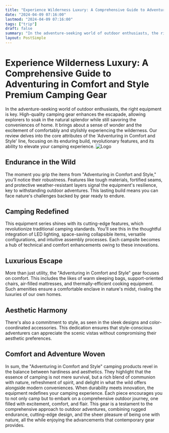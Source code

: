 ```yaml
---
title: "Experience Wilderness Luxury: A Comprehensive Guide to Adventuring in Comfort and Style Premium Camping Gear"
date: "2024-04-09 07:16:00"
lastmod: "2024-04-09 07:16:00"
tags: ["trip"]
draft: false
summary: "In the adventure-seeking world of outdoor enthusiasts, the right equipment is key. High-quality camping gear enhances the escapade, allowing explorers to soak in the natural splendor while still savoring the conveniences of home. It brings about a sense of wonder and the excitement of comfortably and stylishly experiencing the wilderness. Our review delves into the core attributes of the 'Adventuring in Comfort and Style' line, focusing on its enduring build, revolutionary features, and its ability to elevate your camping experience."
layout: PostSimple
---
```

# Experience Wilderness Luxury: A Comprehensive Guide to Adventuring in Comfort and Style Premium Camping Gear
In the adventure-seeking world of outdoor enthusiasts, the right equipment is key. High-quality camping gear enhances the escapade, allowing explorers to soak in the natural splendor while still savoring the conveniences of home. It brings about a sense of wonder and the excitement of comfortably and stylishly experiencing the wilderness. Our review delves into the core attributes of the 'Adventuring in Comfort and Style' line, focusing on its enduring build, revolutionary features, and its ability to elevate your camping experience.
<img alt="Logo" src="https://cdn.seniorsselection.com/src_image/7f96e8a9472c28dad63000b10ddbefbd.webp"/>
## Endurance in the Wild
The moment you grip the items from "Adventuring in Comfort and Style," you'll notice their robustness. Features like tough materials, fortified seams, and protective weather-resistant layers signal the equipment's resilience, key to withstanding outdoor adventures. This lasting build means you can face nature's challenges backed by gear ready to endure.
## Camping Redefined
This equipment series shines with its cutting-edge features, which revolutionize traditional camping standards. You'll see this in the thoughtful integration of LED lighting, space-saving collapsible items, versatile configurations, and intuitive assembly processes. Each campsite becomes a hub of technical and comfort enhancements owing to these innovations.
## Luxurious Escape
More than just utility, the "Adventuring in Comfort and Style" gear focuses on comfort. This includes the likes of warm sleeping bags, support-oriented chairs, air-filled mattresses, and thermally-efficient cooking equipment. Such amenities ensure a comfortable enclave in nature's midst, rivaling the luxuries of our own homes.
## Aesthetic Harmony
There's also a commitment to style, as seen in the sleek designs and color-coordinated accessories. This dedication ensures that style-conscious adventurers can appreciate the scenic vistas without compromising their aesthetic preferences.
## Comfort and Adventure Woven
In sum, the "Adventuring in Comfort and Style" camping products revel in the balance between hardiness and aesthetics. They highlight that the essence of camping is not mere survival, but a rich blend of communion with nature, refreshment of spirit, and delight in what the wild offers alongside modern conveniences. When durability meets innovation, the equipment redefines your camping experience. Each piece encourages you to not only camp but to embark on a comprehensive outdoor journey, one filled with excitement, comfort, and flair. This gear is a testament to the comprehensive approach to outdoor adventures, combining rugged endurance, cutting-edge design, and the sheer pleasure of being one with nature, all the while enjoying the advancements that contemporary gear provides.
        